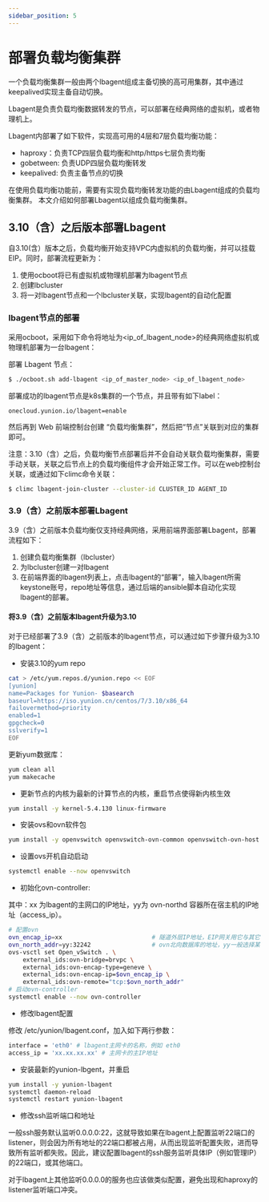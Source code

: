 ```yaml
---
sidebar_position: 5
---
```


# 部署负载均衡集群

一个负载均衡集群一般由两个lbagent组成主备切换的高可用集群，其中通过keepalived实现主备自动切换。

Lbagent是负责负载均衡数据转发的节点，可以部署在经典网络的虚拟机，或者物理机上。

Lbagent内部署了如下软件，实现高可用的4层和7层负载均衡功能：

* haproxy：负责TCP四层负载均衡和http/https七层负责均衡
* gobetween: 负责UDP四层负载均衡转发
* keepalived: 负责主备节点的切换

在使用负载均衡功能前，需要有实现负载均衡转发功能的由Lbagent组成的负载均衡集群。
本文介绍如何部署Lbagent以组成负载均衡集群。

## 3.10（含）之后版本部署Lbagent

自3.10(含）版本之后，负载均衡开始支持VPC内虚拟机的负载均衡，并可以挂载EIP。同时，部署流程更新为：

1. 使用ocboot将已有虚拟机或物理机部署为lbagent节点
2. 创建lbcluster
3. 将一对lbagent节点和一个lbcluster关联，实现lbagent的自动化配置

### lbagent节点的部署

采用ocboot，采用如下命令将地址为\<ip_of_lbagent_node\>的经典网络虚拟机或物理机部署为一台lbagent：


<OcbootReleaseDownload />

部署 Lbagent 节点：

```bash
$ ./ocboot.sh add-lbagent <ip_of_master_node> <ip_of_lbagent_node>
```

部署成功的lbagent节点是k8s集群的一个节点，并且带有如下label：

```
onecloud.yunion.io/lbagent=enable
```

然后再到 Web 前端控制台创建 “负载均衡集群”，然后把“节点”关联到对应的集群即可。

注意：3.10（含）之后，负载均衡节点部署后并不会自动关联负载均衡集群，需要手动关联，关联之后节点上的负载均衡组件才会开始正常工作。可以在web控制台关联，或通过如下climc命令关联：

```bash
$ climc lbagent-join-cluster --cluster-id CLUSTER_ID AGENT_ID
```

### 3.9（含）之前版本部署Lbagent

3.9（含）之前版本负载均衡仅支持经典网络，采用前端界面部署Lbagent，部署流程如下：

1. 创建负载均衡集群（lbcluster）
2. 为lbcluster创建一对lbagent
3. 在前端界面的lbagent列表上，点击lbagent的“部署”，输入lbagent所需keystone账号，repo地址等信息，通过后端的ansible脚本自动化实现lbagent的部署。

#### 将3.9（含）之前版本lbagent升级为3.10

对于已经部署了3.9（含）之前版本的lbagent节点，可以通过如下步骤升级为3.10的lbagent：

* 安装3.10的yum repo
```bash
cat > /etc/yum.repos.d/yunion.repo << EOF
[yunion]
name=Packages for Yunion- $basearch
baseurl=https://iso.yunion.cn/centos/7/3.10/x86_64
failovermethod=priority
enabled=1
gpgcheck=0
sslverify=1
EOF
```

更新yum数据库：

```bash
yum clean all
yum makecache
```

* 更新节点的内核为最新的计算节点的内核，重启节点使得新内核生效

```bash
yum install -y kernel-5.4.130 linux-firmware
```

* 安装ovs和ovn软件包

```bash
yum install -y openvswitch openvswitch-ovn-common openvswitch-ovn-host kmod-openvswitch
```

* 设置ovs开机自动启动

```bash
systemctl enable --now openvswitch
```

* 初始化ovn-controller: 

其中：xx 为lbagent的主网口的IP地址，yy为 ovn-northd 容器所在宿主机的IP地址（access_ip）。
```bash
# 配置ovn
ovn_encap_ip=xx							# 隧道外层IP地址，EIP网关用它与其它计算节点通信
ovn_north_addr=yy:32242					# ovn北向数据库的地址，yy一般选择某台宿主机ip地址；端口默认为32242，对应k8s default-ovn-north service中的端口号
ovs-vsctl set Open_vSwitch . \
	external_ids:ovn-bridge=brvpc \
	external_ids:ovn-encap-type=geneve \
	external_ids:ovn-encap-ip=$ovn_encap_ip \
	external_ids:ovn-remote="tcp:$ovn_north_addr"
# 启动ovn-controller
systemctl enable --now ovn-controller
```

* 修改lbagent配置

修改 /etc/yunion/lbagent.conf，加入如下两行参数：

```bash
interface = 'eth0' # lbagent主网卡的名称，例如 eth0
access_ip = 'xx.xx.xx.xx' # 主网卡的主IP地址
```


* 安装最新的yunion-lbgent，并重启

```bash
yum install -y yunion-lbagent
systemctl daemon-reload
systemctl restart yunion-lbagent
```

* 修改ssh监听端口和地址

一般ssh服务默认监听0.0.0.0:22，这就导致如果在lbagent上配置监听22端口的listener，则会因为所有地址的22端口都被占用，从而出现监听配置失败，进而导致所有监听都失败。因此，建议配置lbagent的ssh服务监听具体IP（例如管理IP）的22端口，或其他端口。

对于lbagent上其他监听0.0.0.0的服务也应该做类似配置，避免出现和haproxy的listener监听端口冲突。
